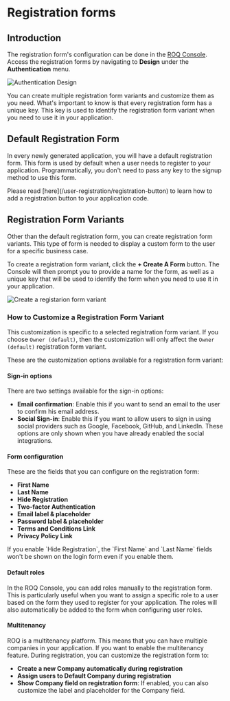 
# Registration forms

## Introduction

The registration form's configuration can be done in the [ROQ Console](https://console.roq.tech). Access the registration forms by navigating to **Design** under the **Authentication** menu.

![Authentication Design](/screenshots/console-registration-design.png)

You can create multiple registration form variants and customize them as you need. What's important to know is that every registration form has a unique key. This key is used to identify the registration form variant when you need to use it in your application.

## Default Registration Form

In every newly generated application, you will have a default registration form. This form is used by default when a user needs to register to your application. Programmatically, you don't need to pass any key to the signup method to use this form.

<Callout type='info'>
Please read [here](/user-registration/registration-button) to learn how to add a registration button to your application code.
</Callout>

## Registration Form Variants

Other than the default registration form, you can create registration form variants. This type of form is needed to display a custom form to the user for a specific business case.

To create a registration form variant, click the **+ Create A Form** button. The Console will then prompt you to provide a name for the form, as well as a unique key that will be used to identify the form when you need to use it in your application.

![Create a registarion form variant](/screenshots/create-form-variant.png)

### How to Customize a Registration Form Variant

This customization is specific to a selected registration form variant. If you choose `Owner (default)`, then the customization will only affect the `Owner (default)` registration form variant.

These are the customization options available for a registration form variant:

#### Sign-in options

There are two settings available for the sign-in options:

- **Email confirmation**: Enable this if you want to send an email to the user to confirm his email address.
- **Social Sign-in**: Enable this if you want to allow users to sign in using social providers such as Google, Facebook, GitHub, and LinkedIn. These options are only shown when you have already enabled the social integrations.

#### Form configuration

These are the fields that you can configure on the registration form:

- **First Name**
- **Last Name**
- **Hide Registration**
- **Two-factor Authentication**
- **Email label & placeholder**
- **Password label & placeholder**
- **Terms and Conditions Link**
- **Privacy Policy Link**

<Callout type="info" emoji="ℹ️">
If you enable `Hide Registration`, the `First Name` and `Last Name` fields won't be shown on the login form even if you enable them.
</Callout>

#### Default roles

In the ROQ Console, you can add roles manually to the registration form. This is particularly useful when you want to assign a specific role to a user based on the form they used to register for your application. The roles will also automatically be added to the form when configuring user roles.

#### Multitenancy

ROQ is a multitenancy platform. This means that you can have multiple companies in your application. If you want to enable the multitenancy feature. During registration, you can customize the registration form to:

- **Create a new Company automatically during registration**
- **Assign users to Default Company during registration**
- **Show Company field on registration form**: If enabled, you can also customize the label and placeholder for the Company field.

